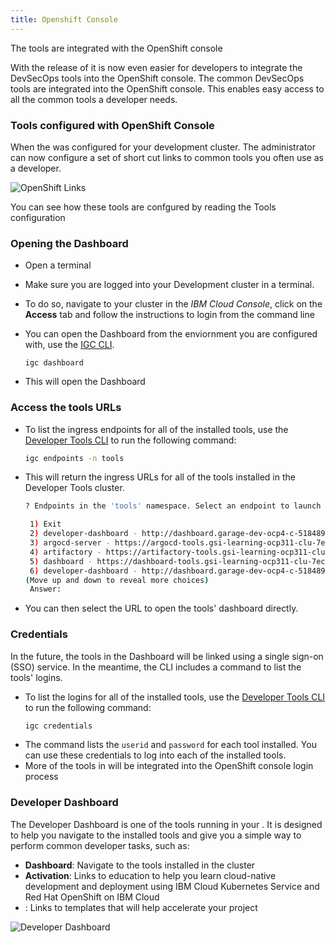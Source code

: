 ```yaml
---
title: Openshift Console
---
```



<PageDescription>

The <Globals name="env" /> tools are integrated with the OpenShift console

</PageDescription>

With the release of **<Globals name="ocp" />** it is now even easier for
 developers to integrate the DevSecOps tools into the OpenShift console. The
  common DevSecOps tools are integrated into the OpenShift console. This enables
   easy access to all the common tools a developer needs.

### Tools configured with OpenShift Console

When the <Globals name="shortName" /> was configured for your development
 cluster. The administrator can now configure a set of short cut links to
  common tools you often use as a developer.

![OpenShift Links](/images/openshift-console-tools.png)

You can see how these tools are confgured by reading the Tools configuration

### Opening the Dashboard

- Open a terminal
- Make sure you are logged into your Development cluster in a terminal.
- To do so, navigate to your cluster in the _IBM Cloud Console_, click on the **Access** tab and
follow the instructions to login from the command line

- You can open the Dashboard from the enviornment you are configured with, use the [IGC CLI](/getting-started/cli#dashboard).
    ```
    igc dashboard
    ```

- This will open the Dashboard

### Access the tools URLs

- To list the ingress endpoints for all of the installed tools, use the [Developer Tools CLI](../getting-started/cli) to run the following command:
    ```bash
    igc endpoints -n tools
    ```

- This will return the ingress URLs for all of the tools installed in the Developer Tools cluster.
    ```bash
   ? Endpoints in the 'tools' namespace. Select an endpoint to launch the default browser or 'Exit'.

     1) Exit
     2) developer-dashboard - http://dashboard.garage-dev-ocp4-c-518489-0143c5dd31acd8e030a1d6e0ab1380e3-0000.us-east.containers.appdomain.cloud
     3) argocd-server - https://argocd-tools.gsi-learning-ocp311-clu-7ec5d722a0ab3f463fdc90eeb94dbc70-0001.eu-gb.containers.appdomain.cloud
     4) artifactory - https://artifactory-tools.gsi-learning-ocp311-clu-7ec5d722a0ab3f463fdc90eeb94dbc70-0001.eu-gb.containers.appdomain.cloud
     5) dashboard - https://dashboard-tools.gsi-learning-ocp311-clu-7ec5d722a0ab3f463fdc90eeb94dbc70-0001.eu-gb.containers.appdomain.cloud
     6) developer-dashboard - http://dashboard.garage-dev-ocp4-c-518489-0143c5dd31acd8e030a1d6e0ab1380e3-0000.us-east.containers.appdomain.cloud
   (Move up and down to reveal more choices)
     Answer:
    ```

-  You can then select the URL to open the tools' dashboard directly.

### Credentials

In the future, the tools in the Dashboard will be linked using a single sign-on (SSO) service.
In the meantime, the CLI includes a command to list the tools' logins.

- To list the logins for all of the installed tools, use the [Developer Tools CLI](../getting-started/cli) to run the following command:
    ```bash
    igc credentials
    ```
- The command lists the `userid` and `password` for each tool installed. You can use these credentials to log into each of the installed tools.
- More of the tools in <Globals name="ocp" /> will be integrated into the
 OpenShift console login process

### Developer Dashboard

The Developer Dashboard is one of the tools running in your <Globals name="env" />. It is designed to help you navigate to the installed tools and give you a simple way to perform common developer tasks, such as:
- **Dashboard**: Navigate to the tools installed in the cluster
- **Activation**: Links to education to help you learn cloud-native development and deployment using IBM Cloud Kubernetes Service and Red Hat OpenShift on IBM Cloud
- **<Globals name="templates" />**: Links to templates that will help accelerate your project

![Developer Dashboard](/images/developer-dashboard.png)
